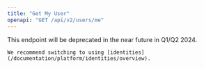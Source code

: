 ```yaml
---
title: "Get My User"
openapi: "GET /api/v2/users/me"
---
```


<Warning>
    This endpoint will be deprecated in the near future in Q1/Q2 2024.

    We recommend switching to using [identities](/documentation/platform/identities/overview).
</Warning>